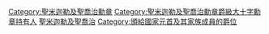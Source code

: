 [[Category:聖米迦勒及聖喬治勳章|Category:聖米迦勒及聖喬治勳章]]
[[Category:聖米迦勒及聖喬治勳章爵級大十字勳章持有人|Category:聖米迦勒及聖喬治勳章爵級大十字勳章持有人]]
[[Category:英國榮譽爵士勳章持有人|聖米迦勒及聖喬治]]
[[Category:頒給國家元首及其家族成員的爵位|Category:頒給國家元首及其家族成員的爵位]]